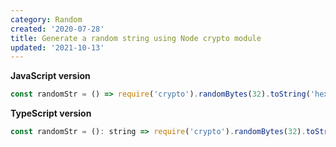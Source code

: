 ```yaml
---
category: Random
created: '2020-07-28'
title: Generate a random string using Node crypto module
updated: '2021-10-13'
---
```


**JavaScript version**

```js
const randomStr = () => require('crypto').randomBytes(32).toString('hex');
```

**TypeScript version**

```js
const randomStr = (): string => require('crypto').randomBytes(32).toString('hex');
```
